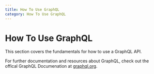 ```yaml
---
title: How To Use GraphQL
category: How To Use GraphQL
---
```


# How To Use GraphQL

This section covers the fundamentals for how to use a GraphQL API.

For further documentation and resources about GraphQL, check out the offical GraphQL Documenation at [graphql.org](https://graphql.org/).
